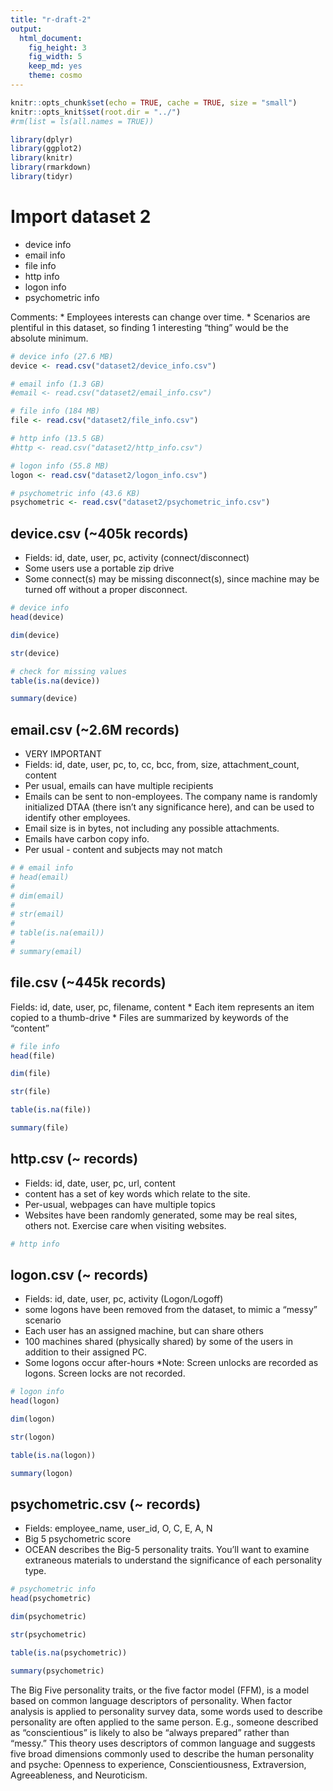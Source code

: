 ```yaml
---
title: "r-draft-2"
output: 
  html_document: 
    fig_height: 3
    fig_width: 5
    keep_md: yes
    theme: cosmo
---
```


```r
knitr::opts_chunk$set(echo = TRUE, cache = TRUE, size = "small")
knitr::opts_knit$set(root.dir = "../")
#rm(list = ls(all.names = TRUE))
```

```r
library(dplyr)
library(ggplot2)
library(knitr)
library(rmarkdown)
library(tidyr)
```

# Import dataset 2
  - device info
  - email info
  - file info
  - http info
  - logon info
  - psychometric info

Comments:
* Employees interests can change over time.
* Scenarios are plentiful in this dataset, so finding 1 interesting “thing” would be the absolute minimum.

```r
# device info (27.6 MB)
device <- read.csv("dataset2/device_info.csv")
```

```r
# email info (1.3 GB)
#email <- read.csv("dataset2/email_info.csv")
```

```r
# file info (184 MB)
file <- read.csv("dataset2/file_info.csv")
```

```r
# http info (13.5 GB)
#http <- read.csv("dataset2/http_info.csv")
```

```r
# logon info (55.8 MB)
logon <- read.csv("dataset2/logon_info.csv")
```

```r
# psychometric info (43.6 KB)
psychometric <- read.csv("dataset2/psychometric_info.csv")
```



## device.csv (~405k records)
* Fields: id, date, user, pc, activity (connect/disconnect)
* Some users use a portable zip drive
* Some connect(s) may be missing disconnect(s), since machine may be turned off without a proper disconnect. 

```r
# device info
head(device)

dim(device)

str(device)

# check for missing values
table(is.na(device))

summary(device)

```



## email.csv (~2.6M records)
* VERY IMPORTANT
* Fields: id, date, user, pc, to, cc, bcc, from, size, attachment_count, content
* Per usual, emails can have multiple recipients
* Emails can be sent to non-employees. The company name is randomly initialized DTAA (there isn’t any significance here), and can be used to identify other employees.
* Email size is in bytes, not including any possible attachments.
* Emails have carbon copy info.
* Per usual - content and subjects may not match 

```r
# # email info
# head(email)
# 
# dim(email)
# 
# str(email)
# 
# table(is.na(email))
# 
# summary(email)
```



## file.csv (~445k records)
Fields: id, date, user, pc, filename, content
* Each item represents an item copied to a thumb-drive
* Files are summarized by keywords of the “content”

```r
# file info
head(file)

dim(file)

str(file)

table(is.na(file))

summary(file)

```



## http.csv (~ records)
* Fields: id, date, user, pc, url, content
* content has a set of key words which relate to the site.
* Per-usual, webpages can have multiple topics
* Websites have been randomly generated, some may be real sites, others not. Exercise care when visiting websites. 

```r
# http info
```



## logon.csv (~ records)
* Fields: id, date, user, pc, activity (Logon/Logoff)
* some logons have been removed from the dataset, to mimic a “messy” scenario
* Each user has an assigned machine, but can share others
* 100 machines shared (physically shared) by some of the users in addition to their assigned PC. 
* Some logons occur after-hours 
*Note: Screen unlocks are recorded as logons. Screen locks are not recorded.

```r
# logon info
head(logon)

dim(logon)

str(logon)

table(is.na(logon))

summary(logon)

```



## psychometric.csv (~ records)
* Fields: employee_name, user_id, O, C, E, A, N
* Big 5 psychometric score
* OCEAN describes the Big-5 personality traits. You’ll want to examine extraneous materials to understand the significance of each personality type.

```r
# psychometric info
head(psychometric)

dim(psychometric)

str(psychometric)

table(is.na(psychometric))

summary(psychometric)

```

The Big Five personality traits, or the five factor model (FFM), is a model based on common language descriptors of personality. When factor analysis is applied to personality survey data, some words used to describe personality are often applied to the same person. E.g., someone described as "conscientious" is likely to also be "always prepared" rather than "messy." This theory uses descriptors of common language and suggests five broad dimensions commonly used to describe the human personality and psyche: Openness to experience, Conscientiousness, Extraversion, Agreeableness, and Neuroticism.


